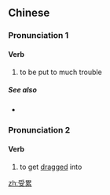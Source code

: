 ==Chinese==
{{zh-forms}}

===Pronunciation 1===
{{zh-pron
|m=shòulèi
|c=sau6 leoi6
|mn=qz:siǔ-lūi/xm,zz:siū-lūi
|cat=v
}}

====Verb====
{{zh-verb}}

# to be put to much trouble
#: {{zh-x|甲：不好意思{si}，我 讓 你 受累{lèi} 了。乙：沒什麼。|A: Sorry I '''laid''' so much '''on''' you. B: No worries.}}

=====See also=====
* {{zh-l|受苦}}

===Pronunciation 2===
{{zh-pron
|m=shòulěi
|cat=v
}}

====Verb====
{{zh-verb}}

# to get [[drag|dragged]] into

[[zh:受累]]